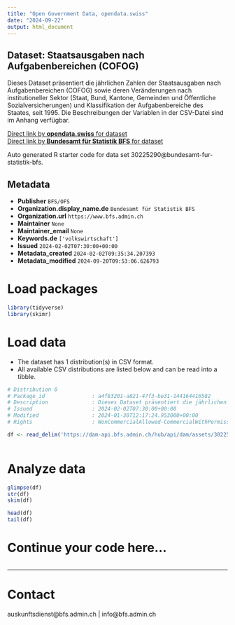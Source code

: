 ```yaml
---
title: "Open Government Data, opendata.swiss"
date: "2024-09-22"
output: html_document
---
```


## Dataset: Staatsausgaben nach Aufgabenbereichen (COFOG)

Dieses Dataset präsentiert die jährlichen Zahlen der Staatsausgaben nach Aufgabenbereichen (COFOG) sowie deren Veränderungen nach institutioneller Sektor (Staat, Bund, Kantone, Gemeinden und Öffentliche Sozialversicherungen) und Klassifikation der Aufgabenbereiche des Staates, seit 1995. Die Beschreibungen der Variablen in der CSV-Datei sind im Anhang verfügbar.

[Direct link by **opendata.swiss** for dataset](https://opendata.swiss/de/dataset/staatsausgaben-nach-aufgabenbereichen-cofog6)<br>
[Direct link by **Bundesamt für Statistik BFS** for dataset](https://www.bfs.admin.ch/asset/de/ts-x-04.02.04.03)

Auto generated R starter code for data set 30225290@bundesamt-fur-statistik-bfs.

## Metadata

- **Publisher** `BFS/OFS`
- **Organization.display_name.de** `Bundesamt für Statistik BFS`
- **Organization.url** `https://www.bfs.admin.ch`
- **Maintainer** `None`
- **Maintainer_email** `None`
- **Keywords.de** `['volkswirtschaft']`
- **Issued** `2024-02-02T07:30:00+00:00`
- **Metadata_created** `2024-02-02T09:35:34.207393`
- **Metadata_modified** `2024-09-20T09:53:06.626793`


# Load packages

```r

library(tidyverse)
library(skimr)

```

# Load data

-   The dataset has 1 distribution(s) in CSV format.
-   All available CSV distributions are listed below and can be read into a tibble.

```r

# Distribution 0
# Package_id               : a4f83201-a821-47f3-be31-144164416582
# Description              : Dieses Dataset präsentiert die jährlichen Zahlen der Staatsausgaben nach Aufgabenbereichen (COFOG) sowie deren Veränderungen nach institutioneller Sektor (Staat, Bund, Kantone, Gemeinden und Öffentliche Sozialversicherungen) und Klassifikation der Aufgabenbereiche des Staates, seit 1995. Die Beschreibungen der Variablen in der CSV-Datei sind im Anhang verfügbar.
# Issued                   : 2024-02-02T07:30:00+00:00
# Modified                 : 2024-01-30T12:17:24.953000+00:00
# Rights                   : NonCommercialAllowed-CommercialWithPermission-ReferenceRequired

df <- read_delim('https://dam-api.bfs.admin.ch/hub/api/dam/assets/30225295/master')



```

# Analyze data

```r

glimpse(df)
str(df)
skim(df)

head(df)
tail(df)

```

# Continue your code here...

```r

```

------------------------------------------------------------------------

# Contact

auskunftsdienst@bfs.admin.ch | info@bfs.admin.ch
